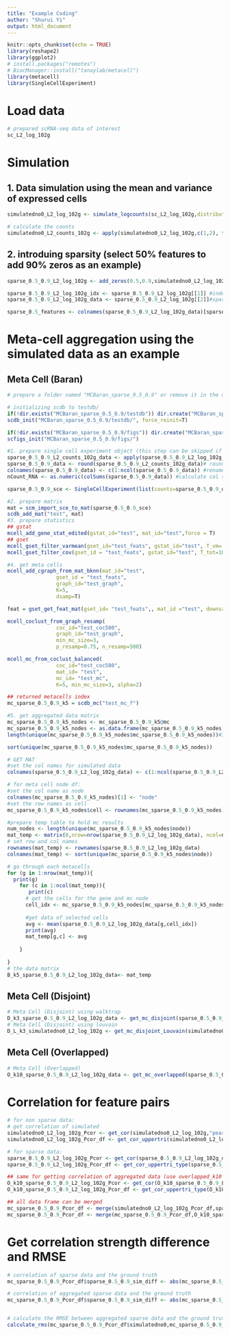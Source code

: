 ---
title: "Example Coding"
author: "Shurui Yi"
output: html_document
---

```{r setup, include=FALSE}
knitr::opts_chunk$set(echo = TRUE)
library(reshape2)
library(ggplot2)
# install.packages("remotes")
# BiocManager::install("tanaylab/metacell")
library(metacell)
library(SingleCellExperiment)
```
# Load data
```{r}
# prepared scRNA-seq data of interest
sc_L2_log_102g
```

# Simulation

## 1. Data simulation using the mean and variance of expressed cells

```{r, message=FALSE, warning=FALSE}
simulatedno0_L2_log_102g <- simulate_logcounts(sc_L2_log_102g,distribution="mv_gamma",n_cells=5000,mean_type="expressed")

# calculate the counts
simulatedno0_L2_counts_102g <- apply(simulatedno0_L2_log_102g,c(1,2), function(x) 2^x)
```

## 2. introduing sparsity (select 50% features to add 90% zeros as an example)
```{r}
sparse_0.5_0.9_L2_log_102g <- add_zeros(0.5,0.9,simulatedno0_L2_log_102g)#50% features 90% cells to add zeros

sparse_0.5_0.9_L2_log_102g_idx <- sparse_0.5_0.9_L2_log_102g[[1]] #index of selected features
sparse_0.5_0.9_L2_log_102g_data <- sparse_0.5_0.9_L2_log_102g[[2]]#sparse data 

sparse_0.5_features <- colnames(sparse_0.5_0.9_L2_log_102g_data)[sparse_0.5_0.9_L2_log_102g_idx] # get feature names(here, is the gene names)
```


# Meta-cell aggregation using the simulated data as an example

## Meta Cell (Baran)
```{r}
# prepare a folder named "MCBaran_sparse_0.5_0.9" or remove it in the direction

# initializing scdb to testdb/
if(!dir.exists("MCBaran_sparse_0.5_0.9/testdb")) dir.create("MCBaran_sparse_0.5_0.9/testdb/")
scdb_init("MCBaran_sparse_0.5_0.9/testdb/", force_reinit=T)

if(!dir.exists("MCBaran_sparse_0.5_0.9/figs")) dir.create("MCBaran_sparse_0.5_0.9/figs/")
scfigs_init("MCBaran_sparse_0.5_0.9/figs/")

#1. prepare single cell experiment object (this step can be skipped if the object has beenSingleCellExperiment object)
sparse_0.5_0.9_L2_counts_102g_data <- apply(sparse_0.5_0.9_L2_log_102g_data,c(1,2), function(x) 2^x) #convert to counts
sparse_0.5_0.9_data <- round(sparse_0.5_0.9_L2_counts_102g_data)# round to integer
colnames(sparse_0.5_0.9_data) <- c(1:ncol(sparse_0.5_0.9_data)) #rename column
nCount_RNA <- as.numeric(colSums(sparse_0.5_0.9_data)) #calculate col sum

sparse_0.5_0.9_sce <- SingleCellExperiment(list(counts=sparse_0.5_0.9_data),colData=DataFrame(nCount_RNA=nCount_RNA))

#2. prepare matrix
mat = scm_import_sce_to_mat(sparse_0.5_0.9_sce)
scdb_add_mat("test", mat)
#3. prepare statistics
## gstat
mcell_add_gene_stat_edited(gstat_id="test", mat_id="test",force = T)
## gset
mcell_gset_filter_varmean(gset_id="test_feats", gstat_id="test", T_vm= -3.7, force_new=T)#T_vm is the threshold on normalised var/mean
mcell_gset_filter_cov(gset_id = "test_feats", gstat_id="test", T_tot=10, T_top3=2)#gstat$tot > T_tot & gstat$ds_top3 > T_top3

#4. get meta cells
mcell_add_cgraph_from_mat_bknn(mat_id="test", 
                gset_id = "test_feats", 
                graph_id="test_graph",
                K=5,
                dsamp=T)

feat = gset_get_feat_mat(gset_id= "test_feats",, mat_id ="test", downsamp=T, add_non_dsamp=T)#will downsample the matrix, N= 534

mcell_coclust_from_graph_resamp(
                coc_id="test_coc500", 
                graph_id="test_graph",
                min_mc_size=3, 
                p_resamp=0.75, n_resamp=500)

mcell_mc_from_coclust_balanced(
                coc_id="test_coc500", 
                mat_id= "test",
                mc_id= "test_mc", 
                K=5, min_mc_size=3, alpha=2)

## returned metacells index
mc_sparse_0.5_0.9_k5 = scdb_mc("test_mc_f")

#5. get aggregated data matrix
mc_sparse_0.5_0.9_k5_nodes <- mc_sparse_0.5_0.9_k5@mc
mc_sparse_0.5_0.9_k5_nodes <- as.data.frame(mc_sparse_0.5_0.9_k5_nodes)
length(unique(mc_sparse_0.5_0.9_k5_nodes$mc_sparse_0.5_0.9_k5_nodes))#331

sort(unique(mc_sparse_0.5_0.9_k5_nodes$mc_sparse_0.5_0.9_k5_nodes))

# GET MAT
#set the col names for simulated data
colnames(sparse_0.5_0.9_L2_log_102g_data) <- c(1:ncol(sparse_0.5_0.9_L2_log_102g_data)) 

# for meta cell node df:
#set the col name as node
colnames(mc_sparse_0.5_0.9_k5_nodes)[1] <- "node"
#set the row names as cell
mc_sparse_0.5_0.9_k5_nodes$cell <- rownames(mc_sparse_0.5_0.9_k5_nodes)#3106 cells

#prepare temp table to hold mc results
num_nodes <- length(unique(mc_sparse_0.5_0.9_k5_nodes$node))
mat_temp <- matrix(0,nrow=nrow(sparse_0.5_0.9_L2_log_102g_data), ncol=num_nodes)
# set row and col names
rownames(mat_temp) <- rownames(sparse_0.5_0.9_L2_log_102g_data)
colnames(mat_temp) <- sort(unique(mc_sparse_0.5_0.9_k5_nodes$node))

# go through each metacells
for (g in 1:nrow(mat_temp)){
  print(g)
    for (c in 1:ncol(mat_temp)){
       print(c)
      # get the cells for the gene and mc node
      cell_idx <- mc_sparse_0.5_0.9_k5_nodes[mc_sparse_0.5_0.9_k5_nodes$node== colnames(mat_temp)[c],]$cell
      
      #get data of selected cells
      avg <- mean(sparse_0.5_0.9_L2_log_102g_data[g,cell_idx])
      print(avg)
      mat_temp[g,c] <- avg
     
    }
    
} 
# the data matrix
B_k5_sparse_0.5_0.9_L2_log_102g_data<- mat_temp

```


## Meta Cell (Disjoint)
```{r}
# Meta Cell (Disjoint) using walktrap 
D_k3_sparse_0.5_0.9_L2_log_102g_data <- get_mc_disjoint(sparse_0.5_0.9_L2_log_102g_data,k=3)#102 47
# Meta Cell (Disjoint) using louvain 
D_L_k3_simulatedno0_L2_log_102g <- get_mc_disjoint_Louvain(simulatedno0_L2_log_102g,k=3)#102 25
```


## Meta Cell (Overlapped)
```{r}
# Meta Cell (Overlapped)
O_k10_sparse_0.5_0.9_L2_log_102g_data <- get_mc_overlapped(sparse_0.5_0.9_L2_log_102g_data,k=10) # K can be replaced by any number from 1 to 20
```


# Correlation for feature pairs
```{r}
# for non sparse data:
# get correlation of simulated
simulatedno0_L2_log_102g_Pcor <- get_cor(simulatedno0_L2_log_102g,"pearson") #get correlation matrix
simulatedno0_L2_log_102g_Pcor_df <- get_cor_uppertri(simulatedno0_L2_log_102g_Pcor,"simulatedno0") # get correlation dataframe for each feature pairs (no replicate)

# for sparse data:
sparse_0.5_0.9_L2_log_102g_Pcor <- get_cor(sparse_0.5_0.9_L2_log_102g_data ,"pearson")
sparse_0.5_0.9_L2_log_102g_Pcor_df <- get_cor_uppertri_type(sparse_0.5_0.9_L2_log_102g_Pcor,"sparse_0.5_0.9",sparse_0.5_features)

## same for getting correlation of aggregated data (use overlapped_k10 as the example)
O_k10_sparse_0.5_0.9_L2_log_102g_Pcor <- get_cor(O_k10_sparse_0.5_0.9_L2_log_102g_data  ,"pearson")
O_k10_sparse_0.5_0.9_L2_log_102g_Pcor_df <- get_cor_uppertri_type(O_k10_sparse_0.5_0.9_L2_log_102g_Pcor,"O_k10_sparse_0.5_0.9",sparse_0.5_features)

## all data frame can be merged
mc_sparse_0.5_0.9_Pcor_df <- merge(simulatedno0_L2_log_102g_Pcor_df,sparse_0.5_0.9_L2_log_102g_Pcor_df, by=c("gene1","gene2"))
mc_sparse_0.5_0.9_Pcor_df <- merge(mc_sparse_0.5_0.9_Pcor_df,O_k10_sparse_0.5_0.9_L2_log_102g_Pcor_df, by=c("gene1","gene2","type"))
```

# Get correlation strength difference and RMSE
```{r}
# correlation of sparse data and the ground truth
mc_sparse_0.5_0.9_Pcor_df$sparse_0.5_0.9_sim_diff <- abs(mc_sparse_0.5_0.5_Pcor_df$sparse_0.5_0.9)-abs(mc_sparse_0.5_0.9_Pcor_df$simulatedno0)

# correlation of aggregated sparse data and the ground truth
mc_sparse_0.5_0.9_Pcor_df$sparse_0.5_0.9_sim_diff <- abs(mc_sparse_0.5_0.5_Pcor_df$O_k10_sparse_0.5_0.9)-abs(mc_sparse_0.5_0.9_Pcor_df$simulatedno0)


# calculate the RMSE between aggregated sparse data and the ground truth
calculate_rms(mc_sparse_0.5_0.9_Pcor_df$simulatedno0,mc_sparse_0.5_0.9_Pcor_df$O_k10_sparse_0.5_0.9)
```

